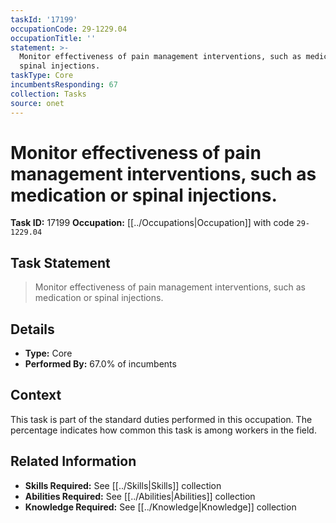 ```yaml
---
taskId: '17199'
occupationCode: 29-1229.04
occupationTitle: ''
statement: >-
  Monitor effectiveness of pain management interventions, such as medication or
  spinal injections.
taskType: Core
incumbentsResponding: 67
collection: Tasks
source: onet
---
```

# Monitor effectiveness of pain management interventions, such as medication or spinal injections.

**Task ID:** 17199
**Occupation:** [[../Occupations|Occupation]] with code `29-1229.04`

## Task Statement

> Monitor effectiveness of pain management interventions, such as medication or spinal injections.

## Details

- **Type:** Core
- **Performed By:** 67.0% of incumbents

## Context

This task is part of the standard duties performed in this occupation. The percentage indicates how common this task is among workers in the field.

## Related Information

- **Skills Required:** See [[../Skills|Skills]] collection
- **Abilities Required:** See [[../Abilities|Abilities]] collection
- **Knowledge Required:** See [[../Knowledge|Knowledge]] collection
